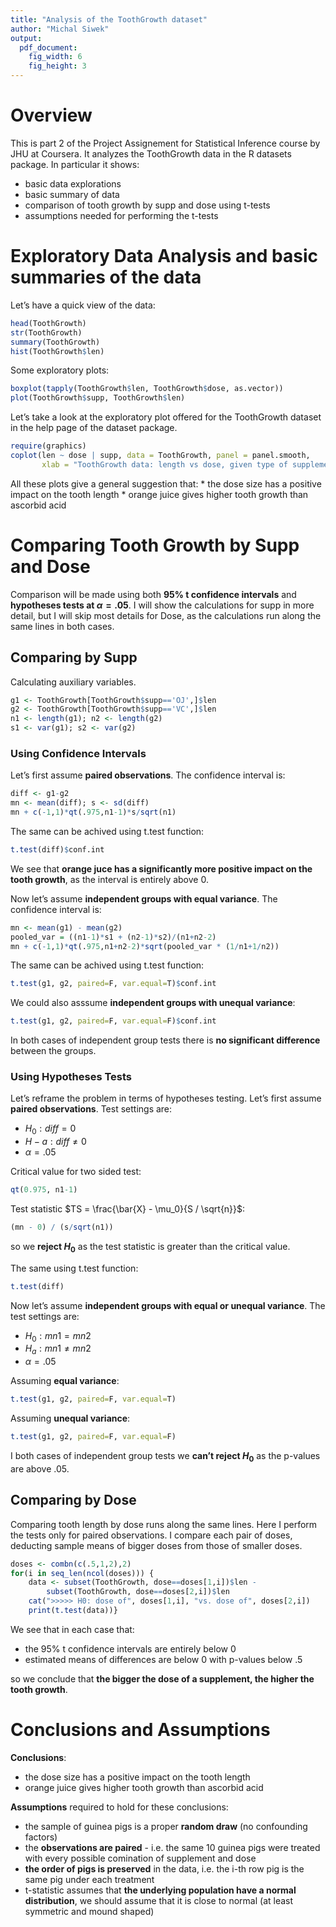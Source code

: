 ```yaml
---
title: "Analysis of the ToothGrowth dataset"
author: "Michal Siwek"
output: 
  pdf_document:
    fig_width: 6
    fig_height: 3
---
```


# Overview

This is part 2 of the Project Assignement for Statistical Inference course by JHU at Coursera.
It analyzes the ToothGrowth data in the R datasets package. In particular it shows:

* basic data explorations
* basic summary of data
* comparison of tooth growth by supp and dose using t-tests
* assumptions needed for performing the t-tests

# Exploratory Data Analysis and basic summaries of the data

Let's have a quick view of the data:
```r
head(ToothGrowth)
str(ToothGrowth)
summary(ToothGrowth)
hist(ToothGrowth$len)
```

Some exploratory plots:
```r
boxplot(tapply(ToothGrowth$len, ToothGrowth$dose, as.vector))
plot(ToothGrowth$supp, ToothGrowth$len)
```

Let's take a look at the exploratory plot offered for the ToothGrowth dataset in the help page of the dataset package.
```r
require(graphics)
coplot(len ~ dose | supp, data = ToothGrowth, panel = panel.smooth,
       xlab = "ToothGrowth data: length vs dose, given type of supplement")
```

All these plots give a general suggestion that:
* the dose size has a positive impact on the tooth length
* orange juice gives higher tooth growth than ascorbid acid

# Comparing Tooth Growth by Supp and Dose

Comparison will be made using both **95% t confidence intervals** and **hypotheses tests at $\alpha=.05$**. I will show the calculations for supp in more detail, but I will skip most details for Dose, as the calculations run along the same lines in both cases.

## Comparing by Supp

Calculating auxiliary variables.
```r
g1 <- ToothGrowth[ToothGrowth$supp=='OJ',]$len
g2 <- ToothGrowth[ToothGrowth$supp=='VC',]$len
n1 <- length(g1); n2 <- length(g2)
s1 <- var(g1); s2 <- var(g2)
```

### Using Confidence Intervals

Let's first assume **paired observations**. The confidence interval is:
```r
diff <- g1-g2
mn <- mean(diff); s <- sd(diff)
mn + c(-1,1)*qt(.975,n1-1)*s/sqrt(n1)
```

The same can be achived using t.test function:
```r
t.test(diff)$conf.int
```

We see that **orange juce has a significantly more positive impact on the tooth growth**,
as the interval is entirely above 0.

Now let's assume **independent groups with equal variance**. The confidence interval is:
```r
mn <- mean(g1) - mean(g2)
pooled_var = ((n1-1)*s1 + (n2-1)*s2)/(n1+n2-2)
mn + c(-1,1)*qt(.975,n1+n2-2)*sqrt(pooled_var * (1/n1+1/n2))
```

The same can be achived using t.test function:
```r
t.test(g1, g2, paired=F, var.equal=T)$conf.int
```

We could also asssume **independent groups with unequal variance**:
```r
t.test(g1, g2, paired=F, var.equal=F)$conf.int
```

In both cases of independent group tests there is **no significant difference** between the groups.

### Using Hypotheses Tests

Let's reframe the problem in terms of hypotheses testing. Let's first assume **paired observations**. Test settings are:

* $H_0: diff = 0$
* $H-a: diff \neq 0$
* $\alpha = .05$

Critical value for two sided test:
```r
qt(0.975, n1-1)
```

Test statistic $TS = \frac{\bar{X} - \mu_0}{S / \sqrt{n}}$:
```r
(mn - 0) / (s/sqrt(n1))
```

so we **reject $H_0$** as the test statistic is greater than the critical value.

The same using t.test function:
```r
t.test(diff)
```

Now let's assume **independent groups with equal or unequal variance**. The test settings are:

* $H_0: mn1 = mn2$
* $H_a: mn1 \neq mn2$
* $\alpha = .05$

Assuming **equal variance**:
```r
t.test(g1, g2, paired=F, var.equal=T)
```

Assuming **unequal variance**:
```r
t.test(g1, g2, paired=F, var.equal=F)
```

I both cases of independent group tests we **can't reject $H_0$** as the p-values are above $.05$.

## Comparing by Dose

Comparing tooth length by dose runs along the same lines. Here I perform the tests only for paired observations. I compare each pair of doses, deducting sample means of bigger doses from those of smaller doses.

```r
doses <- combn(c(.5,1,2),2)
for(i in seq_len(ncol(doses))) {
    data <- subset(ToothGrowth, dose==doses[1,i])$len -
        subset(ToothGrowth, dose==doses[2,i])$len
    cat(">>>>> H0: dose of", doses[1,i], "vs. dose of", doses[2,i])
    print(t.test(data))}
```

We see that in each case that:

* the 95% t confidence intervals are entirely below $0$
* estimated means of differences are below $0$ with p-values below $.5$

so we conclude that **the bigger the dose of a supplement, the higher the tooth growth**.

# Conclusions and Assumptions

**Conclusions**:

* the dose size has a positive impact on the tooth length
* orange juice gives higher tooth growth than ascorbid acid

**Assumptions** required to hold for these conclusions:

* the sample of guinea pigs is a proper **random draw** (no confounding factors)
* the **observations are paired** - i.e. the same 10 guinea pigs were treated with every possible comination of supplement and dose
* **the order of pigs is preserved** in the data, i.e. the i-th row pig is the same pig under each treatment
* t-statistic assumes that **the underlying population have a normal distribution**, we should assume that it is close to normal (at least symmetric and mound shaped)
